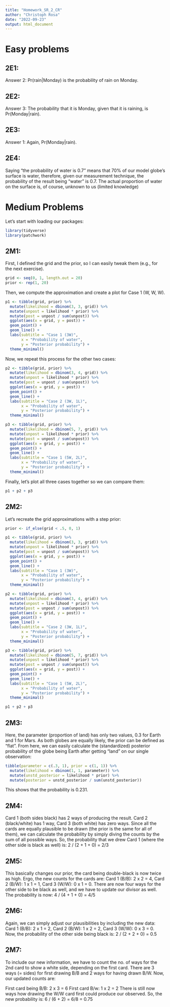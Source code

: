 ```yaml
---
title: "Homework_SR_2_CR"
author: "Christoph Rosa"
date: "2022-09-23"
output: html_document
---
```


# Easy problems

## 2E1:
Answer 2: Pr(rain|Monday) is the probability of rain on Monday.


## 2E2:
Answer 3: The probability that it is Monday, given that it is raining, is Pr(Monday|rain).


## 2E3:
Answer 1: Again, Pr(Monday|rain).


## 2E4:

Saying "the probability of water is 0.7" means that 70% of our model globe's surface is water, therefore, given our measurement technique, the probability of the result being "water" is 0.7. 
The actual proportion of water on the surface is, of course, unknown to us (limited knowledge)



# Medium Problems

Let's start with loading our packages:
```r
library(tidyverse)
library(patchwork)
```


## 2M1:

First, I defined the grid and the prior, so I can easily tweak them (e.g., for the next exercise).
```r
grid <- seq(0, 1, length.out = 20)
prior <- rep(1, 20)
```


Then, we compute the approximation and create a plot for Case 1 (W, W, W). 
```r
p1 <- tibble(grid, prior) %>% 
  mutate(likelihood = dbinom(3, 3, grid)) %>% 
  mutate(unpost = likelihood * prior) %>% 
  mutate(post = unpost / sum(unpost)) %>% 
  ggplot(aes(x = grid, y = post)) +
  geom_point() +
  geom_line() +
  labs(subtitle = "Case 1 (3W)",
       x = "Probability of water",
       y = "Posterior probability") +
  theme_minimal()
```

Now, we repeat this process for the other two cases:
```r
p2 <- tibble(grid, prior) %>% 
  mutate(likelihood = dbinom(3, 4, grid)) %>% 
  mutate(unpost = likelihood * prior) %>% 
  mutate(post = unpost / sum(unpost)) %>% 
  ggplot(aes(x = grid, y = post)) +
  geom_point() +
  geom_line() +
  labs(subtitle = "Case 2 (3W, 1L)",
       x = "Probability of water",
       y = "Posterior probability") +
  theme_minimal()

p3 <- tibble(grid, prior) %>% 
  mutate(likelihood = dbinom(5, 7, grid)) %>% 
  mutate(unpost = likelihood * prior) %>% 
  mutate(post = unpost / sum(unpost)) %>% 
  ggplot(aes(x = grid, y = post)) +
  geom_point() +
  geom_line() +
  labs(subtitle = "Case 1 (5W, 2L)",
       x = "Probability of water",
       y = "Posterior probability") +
  theme_minimal()
```

Finally, let's plot all three cases together so we can compare them:
```r
p1 + p2 + p3
```


## 2M2:

Let's recreate the grid approximations with a step prior:
```r
prior <- if_else(grid < .5, 0, 1)

p1 <- tibble(grid, prior) %>% 
  mutate(likelihood = dbinom(3, 3, grid)) %>% 
  mutate(unpost = likelihood * prior) %>% 
  mutate(post = unpost / sum(unpost)) %>% 
  ggplot(aes(x = grid, y = post)) +
  geom_point() +
  geom_line() +
  labs(subtitle = "Case 1 (3W)",
       x = "Probability of water",
       y = "Posterior probability") +
  theme_minimal()

p2 <- tibble(grid, prior) %>% 
  mutate(likelihood = dbinom(3, 4, grid)) %>% 
  mutate(unpost = likelihood * prior) %>% 
  mutate(post = unpost / sum(unpost)) %>% 
  ggplot(aes(x = grid, y = post)) +
  geom_point() +
  geom_line() +
  labs(subtitle = "Case 2 (3W, 1L)",
       x = "Probability of water",
       y = "Posterior probability") +
  theme_minimal()

p3 <- tibble(grid, prior) %>% 
  mutate(likelihood = dbinom(5, 7, grid)) %>% 
  mutate(unpost = likelihood * prior) %>% 
  mutate(post = unpost / sum(unpost)) %>% 
  ggplot(aes(x = grid, y = post)) +
  geom_point() +
  geom_line() +
  labs(subtitle = "Case 1 (5W, 2L)",
       x = "Probability of water",
       y = "Posterior probability") +
  theme_minimal()

p1 + p2 + p3
```


## 2M3:

Here, the parameter (proportion of land) has only two values, 0.3 for Earth and 1 for Mars. As both globes are equally likely, the prior can be defined as "flat". From here, we can easily calculate the (standardized) posterior probability of the globe being Earth after getting "land" on our single observation:
```r
tibble(parameter = c(.3, 1), prior = c(1, 1)) %>% 
  mutate(likelihood = dbinom(1, 1, parameter)) %>% 
  mutate(unstd_posterior = likelihood * prior) %>% 
  mutate(posterior = unstd_posterior / sum(unstd_posterior))
```

This shows that the probability is 0.231. 


## 2M4:

Card 1 (both sides black) has 2 ways of producing the result. Card 2 (black/white) has 1 way, Card 3 (both white) has zero ways. 
Since all the cards are equally plausible to be drawn (the prior is the same for all of them), we can calculate the probability by simply diving the counts by the sum of all possible ways.
So, the probability that we drew Card 1 (where the other side is black as well) is:
2 / (2 + 1 + 0) = 2/3


## 2M5:

This basically changes our prior, the card being double-black is now twice as high. Ergo, the new counts for the cards are:
Card 1 (B/B): 2 x 2 = 4,
Card 2 (B/W): 1 x 1 = 1,
Card 3 (W/W): 0 x 1 = 0.
There are now four ways for the other side to be black as well, and we have to update our divisor as well.
The probability is now:
4 / (4 + 1 + 0) = 4/5 


## 2M6:

Again, we can simply adjust our plausibilities by including the new data:
Card 1 (B/B): 2 x 1 = 2,
Card 2 (B/W): 1 x 2 = 2,
Card 3 (W/W): 0 x 3 = 0.
Now, the probability of the other side being black is:
2 / (2 + 2 + 0) = 0.5


## 2M7:

To include our new information, we have to count the no. of ways for the 2nd card to show a white side, depending on the first card. There are 3 ways (= sides) for first drawing B/B and 2 ways for having drawn B/W. Now, our updated counts are:

First card being B/B: 2 x 3 = 6
First card B/w: 1 x 2 = 2
There is still now ways how drawing the W/W card first could produce our observed.
So, the new probability is:
6 / (6 + 2) = 6/8 = 0.75

